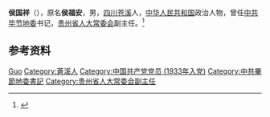 '''侯国祥'''（{{bd|1915年||2000年|10月7日}}），原名'''侯福安'''，男，[[四川|四川]][[苍溪|苍溪]]人，[[中华人民共和国|中华人民共和国]]政治人物，曾任[[中共毕节地委|中共毕节地委]]书记，[[贵州省人大常委会|贵州省人大常委会]]副主任。<ref>{{Cite book|title=贵州百科全书|author=孙淦, 庹文升, 何仁仲主编|publisher=中国大百科全书出版社|year=2005|isbn=9787500074069|location=贵阳|pages=}}</ref>

== 参考资料 ==
{{reflist}}

{{中国人物小作品}}

{{Authority control}}
{{DEFAULTSORT:Hou侯}}
[[Category:侯姓|Guo]]
[[Category:蒼溪人|Category:蒼溪人]]
[[Category:中国共产党党员_(1933年入党)|Category:中国共产党党员 (1933年入党)]]
[[Category:中共畢節地委書記|Category:中共畢節地委書記]]
[[Category:贵州省人大常委会副主任|Category:贵州省人大常委会副主任]]